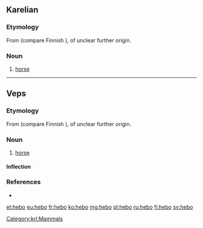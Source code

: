 ==Karelian==

===Etymology===
From {{etyl|fiu-fin-pro|krl}} {{m|fiu-fin-pro|*hepoi}} (compare Finnish {{m|fi|hepo}}), of unclear further origin.

===Noun===
{{krl-noun|hevon|hebuo}}

# [[horse]]

[[Category:krl:Mammals]]

----

==Veps==

===Etymology===
From {{etyl|fiu-fin-pro|vep}} {{m|fiu-fin-pro|*hepoi}} (compare Finnish {{m|fi|hepo}}), of unclear further origin.

===Noun===
{{vep-noun|hebon|hebod|heboid}}

# [[horse]]

====Inflection====
{{rfinfl|vep|noun}}

===References===
* {{R:vep:UVVV|конь|лошадь}}

{{catlangcode|vep|Equids}}

[[et:hebo]]
[[eu:hebo]]
[[fr:hebo]]
[[ko:hebo]]
[[mg:hebo]]
[[pl:hebo]]
[[ru:hebo]]
[[fi:hebo]]
[[sv:hebo]]